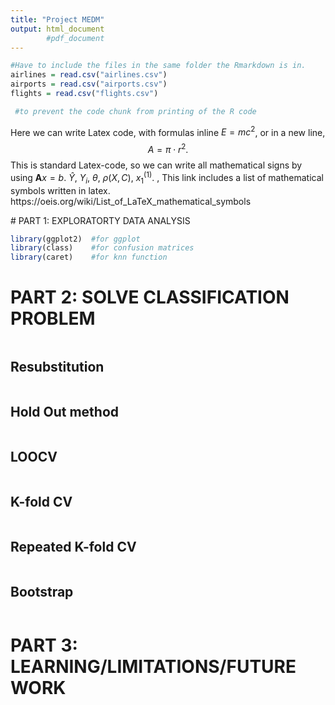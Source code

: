```yaml
---
title: "Project MEDM"
output: html_document
        #pdf_document
---
```


<!-- Press Knit, to make a html-file of the code below. This we can use while working with the report to see how it is. Because the dataset flights in pretty large it takes some time to knit the file.. 
We don´t have to compilate the code to a pdf before we are delivering it, but if you want to you might have to download a program, maybe Latex or something, I am not quite sure. I already have it so I can compilate it to a pdf when we are done with it. 
But remember if you compilate it to a pdf-file some lines can be too long and get cutted. Then you have to go in the code and adjust it. If you need a linespace you need to have 3 space in the line above. -->

<!-- In gitkranken: 
When you have edited the code, save it usual. Then open gitkranken, and you will see a blue line with 
" x file changes in working directory" and a small box "View changes" in the above right corner. Click this one. First you have to commit what you have done, i.e. click on the Project_report.html-file on the right side and press Stage File. (And don´t stage all the other files) Then make a comment on what you have changed in the file, in the bottom right corner, and press the green box "Stage files/changes to commit". 
After commiting you first have to pull what the other have done, i.e. press "Pull". If you get "pulled successfully" down in the left corner everything is okay and you can press "Push". 
If not, then we might have some merge conflict we need to fix. 
Always remember to do all these steps
1. Commit
2. Pull
3. Push

If you have edited the file, but don´t want to save it, only download what the others have done, you can press the "Stash" instead of pull and push. 
-->

```r
#Have to include the files in the same folder the Rmarkdown is in.
airlines = read.csv("airlines.csv")
airports = read.csv("airports.csv")
flights = read.csv("flights.csv")

```

   
```r
 #to prevent the code chunk from printing of the R code

```

<!-- This is a comment. -->


Here we can write Latex code, with formulas inline $E=mc^2$, or in a new line,
$$
    A = \pi \cdot r^2.
$$
This is standard Latex-code, so we can write all mathematical signs by using $\mathbf{A}x = b$. 
$\hat{Y}$, $Y_i$, $\theta$, $\rho(X,C)$, $x_1^{(1)}$. 
\textbf{bold text}, \textit{italicized}
This link includes a list of mathematical symbols written in latex. https://oeis.org/wiki/List_of_LaTeX_mathematical_symbols


   <!-- 1 # means Section  -->
# PART 1: EXPLORATORTY DATA ANALYSIS 

 <!-- Perform a exploratory data analysis and discuss what you have learned from this analysis.
 
 
 Aim: Which airline should we fly on? 
 
The U.S. Department of Transportation's (DOT) Bureau of Transportation Statistics tracks the on-time performance of domestic flights operated by large air carriers. 
Summary information on the number of on-time, delayed, canceled, and diverted flights is published in DOT's monthly Air Travel Consumer Report and in this dataset of 2015 flight delays and cancellations.

Initial steps: 
1-	To solve the classification problem the group must create a new variable through the analysis of the variables associated to the delay that can be used as response variable for the problem aim. 
 
 -->


```r
library(ggplot2)  #for ggplot
library(class)    #for confusion matrices
library(caret)    #for knn function

```



# PART 2: SOLVE CLASSIFICATION PROBLEM

 <!-- Solve your classification problem.  Consider several classification methods and discuss  how  can  they  contribute  for  the  solution  of  your  problem.   Include in your discussion topics such as the options that you have made in building each  classifier;  interpretation  of  results;  validation  of  the  methods  used  and possible assumptions;  advantages and disadvantages of each alternative;  etc. Have  in  mind  that  some  of  the  explanatory  variables  may  be  irrelevant  to the  classification problem and that  you may need to  do  some  preprocessing methodologies of your data set e.g.  dimensionality reduction techniques.-->

```r


```
 <!-- 2 ## means subsection, 3 means subsubsection etc.-->   
   
## Resubstitution

```r


```


## Hold Out method

```r


```


## LOOCV

```r


```


## K-fold CV

```r


```


## Repeated K-fold CV

```r


```



## Bootstrap

```r


```



# PART 3: LEARNING/LIMITATIONS/FUTURE WORK

 <!-- Imagine you are going to meet the researcher who contacted you.  Report to him/her what you have learned about the problem.  Discuss limitations of the analysis you have done and provide suggestions for future work.-->


```r


```

